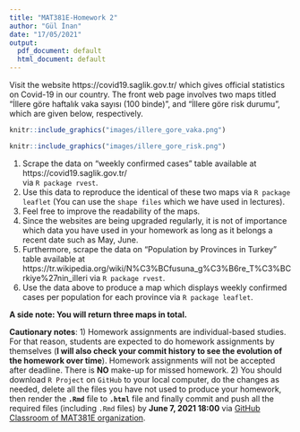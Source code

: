 ```yaml
---
title: "MAT381E-Homework 2"
author: "Gül İnan"
date: "17/05/2021"
output:
  pdf_document: default
  html_document: default
---
```



Visit the website https://covid19.saglik.gov.tr/ which gives official statistics on Covid-19 in
our country. The front web page involves two maps titled "İllere göre haftalık vaka sayısı (100 binde)", and "İllere göre risk durumu", which are given below, respectively.


```r
knitr::include_graphics("images/illere_gore_vaka.png")
```


```r
knitr::include_graphics("images/illere_gore_risk.png")
```

1. Scrape the data on "weekly confirmed cases" table available at https://covid19.saglik.gov.tr/  
via `R package rvest`.
2. Use this data to reproduce the identical of these two maps via `R package leaflet` (You can use the `shape files` which we have used in lectures).
3. Feel free to improve the readability of the maps.
4. Since the websites are being upgraded regularly, it is not of importance which data you have used in your homework as long
as it belongs a recent date such as May, June.
5. Furthermore, scrape the data on "Population by Provinces in Turkey" table available at https://tr.wikipedia.org/wiki/N%C3%BCfusuna_g%C3%B6re_T%C3%BCrkiye%27nin_illeri via `R package rvest`.
6. Use the data above to produce a map which displays weekly confirmed cases per population for each province via `R package leaflet`.   

**A side note: You will return three maps in total.**

**Cautionary notes**: 
1) Homework assignments are individual-based studies. For that reason, students are expected to do homework assignments by themselves (**I will also check your commit history to see the evolution of the homework over time**). Homework assignments will not be accepted after deadline. There is **NO** make-up for missed homework.
2) You should download `R Project` on `GitHub` to your local computer, do the changes as needed, delete all the files you have not used to produce your homework, then render the **`.Rmd`** file to **`.html`** file and finally commit and push all the required files (including `.Rmd` files) by
 **June 7, 2021 18:00** via [GitHub Classroom of MAT381E organization](https://github.com/MAT381E).
